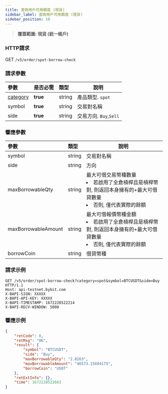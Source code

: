 ```yaml
---
title: 查詢用戶可用額度 (現貨)
sidebar_label: 查詢用戶可用額度 (現貨)
sidebar_position: 10
---
```


> **覆蓋範圍: 現貨 (統一帳戶)**


### HTTP請求
GET `/v5/order/spot-borrow-check`

### 請求參數
| 參數 | 是否必需 | 類型 | 說明|
|:----- |:-------|:-----|------ |
|[category](../enum#category) |**true** |string |產品類型. `spot` |
|symbol |**true** |string |交易對名稱|
|side |**true** |string |交易方向. `Buy`,`Sell` |

### 響應參數
| 參數 | 類型 | 說明|
|:----- |:-----|------ |
|symbol |string |交易對名稱 |
|side |string |方向 |
|maxBorrowableQty |string |最大可借交易幣種數量<li>若啟用了全倉槓桿且是槓桿幣對, 則返回本身擁有的+最大可借貸數量</li><li>否則, 僅代表實際的餘額</li> |
|maxBorrowableAmount |string |最大可借報價幣種金額<li>若啟用了全倉槓桿且是槓桿幣對, 則返回本身擁有的+最大可借貸數量</li><li>否則, 僅代表實際的餘額</li> |
|borrowCoin |string |借貸幣種 |

### 請求示例

```http
GET /v5/order/spot-borrow-check?category=spot&symbol=BTCUSDT&side=Buy HTTP/1.1
Host: api-testnet.bybit.com
X-BAPI-SIGN: XXXXX
X-BAPI-API-KEY: XXXXX
X-BAPI-TIMESTAMP: 1672228522214
X-BAPI-RECV-WINDOW: 5000
```

### 響應示例

```json
{
    "retCode": 0,
    "retMsg": "OK",
    "result": {
        "symbol": "BTCUSDT",
        "side": "Buy",
        "maxBorrowableQty": "2.8263",
        "maxBorrowableAmount": "46573.15694175",
        "borrowCoin": "USDT"
    },
    "retExtInfo": {},
    "time": 1672228522663
}
```